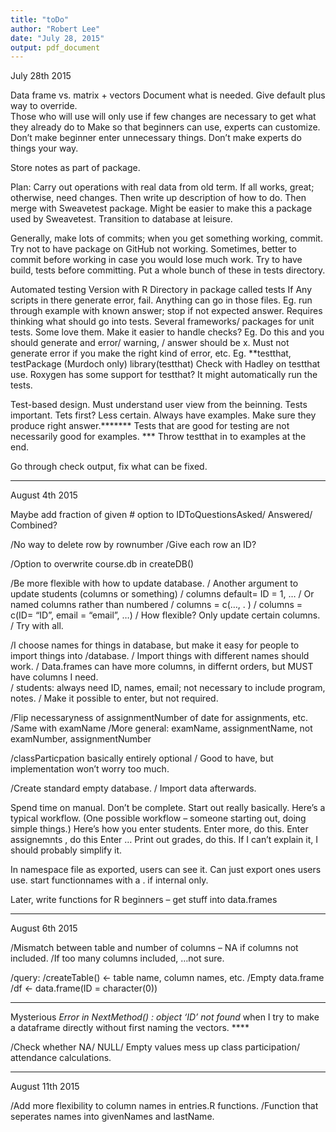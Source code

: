 ```yaml
---
title: "toDo"
author: "Robert Lee"
date: "July 28, 2015"
output: pdf_document
---
```


July 28th 2015

Data frame vs. matrix + vectors
Document what is needed.
      Give default plus way to override.  
      Those who will use will only use if few changes are necessary to get what they already do to 
      Make so that beginners can use, experts can customize.
            Don't make beginner enter unnecessary things.  Don't make experts do things your way.
      
Store notes as part of package.      

Plan:
      Carry out operations with real data from old term.  If all works, great; otherwise, need changes.
      Then write up description of how to do.
      Then merge with Sweavetest package. 
      Might be easier to make this a package used by Sweavetest.
            Transition to database at leisure.

Generally, make lots of commits; when you get something working, commit.
Try not to have package on GitHub not working.
      Sometimes, better to commit before working in case you would lose much work.
      Try to have build, tests before committing.
            Put a whole bunch of these in tests directory.
      
Automated testing
Version with R
      Directory in package called tests
            If Any scripts in there generate error, fail.
            Anything can go in those files.
            Eg. run through example with known answer; stop if not expected answer.
      Requires thinking what should go into tests.
Several frameworks/ packages for unit tests.
      Some love them.
      Make it easier to handle checks?
      Eg. Do this and you should generate and error/ warning, / answer should be x.
            Must not generate error if you make the right kind of error, etc.
      Eg. **testthat, testPackage (Murdoch only)
      library(testthat)
Check with Hadley on testthat use.
Roxygen has some support for testthat?
It might automatically run the tests.
      

Test-based design.
Must understand user view from the beinning.
Tests important.  Tets first?  Less certain.
      Always have examples.  Make sure they produce right answer.*******
Tests that are good for testing are not necessarily good for examples.  ***
      Throw testthat in to examples at the end.
      
Go through check output, fix what can be fixed.
        

********


August 4th 2015

Maybe add fraction of given # option to IDToQuestionsAsked/ Answered/ Combined?


/No way to delete row by rownumber
/Give each row an ID?

/Option to overwrite course.db in createDB()

/Be more flexible with how to update database.
/      Another argument to update students (columns or something)
/      columns default= ID = 1, ...
/      Or named columns rather than numbered
/            columns = c(..., . )
/      columns = c(ID= "ID", email = "email", ...)
/      How flexible?  Only update certain columns.
/            Try with all.

/I choose names for things in database, but make it easy for people to import things into /database.
/      Import things with different names should work.
/      Data.frames can have more columns, in differnt orders, but MUST have columns I need.  
/      students: always need ID, names, email; not necessary to include program, notes.
/            Make it possible to enter, but not required.
            
/Flip necessaryness of assignmentNumber of date for assignments, etc.
/Same with examName
/More general: examName, assignmentName, not examNumber, assignmentNumber

/classParticpation basically entirely optional
/      Good to have, but implementation won't worry too much.



/Create standard empty database.
/      Import data afterwards.
      
      
Spend time on manual.
      Don't be complete.
      Start out really basically.
      Here's a typical workflow. (One possible workflow -- someone starting out, doing simple things.)
            Here's how you enter students.
                  Enter more, do this.
            Enter assignemnts , do this
            Enter ...
            Print out grades, do this.
      If I can't explain it, I should probably simplify it.

In namespace file as exported, users can see it.
      Can just export ones users use.
      start functionnames with a . if internal only.
      
      
Later, write functions for R beginners -- get stuff into data.frames

***********

August 6th 2015

/Mismatch between table and number of columns -- NA if columns not included.
/If too many columns included, ...not sure.

/query:
/createTable() <- table name, column names, etc.
/Empty data.frame
/df <- data.frame(ID = character(0))

****
Mysterious 
*Error in NextMethod() : object 'ID' not found*
when I try to make a dataframe directly without first naming the vectors.
****

/Check whether NA/ NULL/ Empty values mess up class participation/ attendance calculations.


****
August 11th 2015

/Add more flexibility to column names in entries.R functions.
/Function that seperates names into givenNames and lastName.